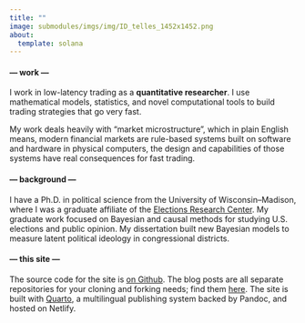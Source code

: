 ```yaml
---
title: ""
image: submodules/imgs/img/ID_telles_1452x1452.png
about:
  template: solana
---
```


#### **--- work ---**

I work in low-latency trading as a **quantitative researcher**.
I use mathematical models, statistics, and novel computational tools to build trading strategies that go very fast.

My work deals heavily with "market microstructure", which in plain English means, modern financial markets are rule-based systems built on software and hardware in physical computers, the design and capabilities of those systems have real consequences for fast trading.


<!-- #### **--- code + stats ---** -->
<!---->
<!-- I write Python professionally as a research practitioner and as a developer of proprietary research software. -->
<!-- I maintain private interests in R and Julia. -->
<!-- I've been curious about Haskell and Lisps but wondering where to go with those. -->
<!---->
<!-- On the statistics front, I am especially interested in Bayesian methods, causal inference, and where they can overlap. -->


#### **--- background ---**

I have a Ph.D. in political science from the University of Wisconsin–Madison,
where I was a graduate affiliate of the [Elections Research Center](https://elections.wisc.edu).
My graduate work focused on Bayesian and causal methods for studying U.S. elections and public opinion.
My dissertation built new Bayesian models to measure latent political ideology in congressional districts.


#### **--- this site ---**

The source code for the site is [on Github](https://github.com/mikedecr/quarto-site).
The blog posts are all separate repositories for your cloning and forking needs; find them [here](https://github.com/mikedecr/quarto-site/tree/main/blog).
The site is built with [Quarto](https://github.com/mikedecr/quarto-site), a multilingual publishing system backed by Pandoc, and hosted on Netlify.


